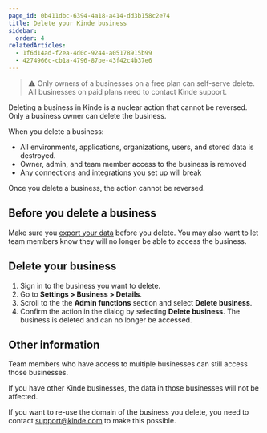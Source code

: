 ```yaml
---
page_id: 0b411dbc-6394-4a18-a414-dd3b158c2e74
title: Delete your Kinde business
sidebar:
  order: 4
relatedArticles:
  - 1f6d14ad-f2ea-4d0c-9244-a05178915b99
  - 4274966c-cb1a-4796-87be-43f42c4b37e6
---
```


> ⚠️ Only owners of a businesses on a free plan can self-serve delete. All businesses on paid plans need to contact Kinde support.

Deleting a business in Kinde is a nuclear action that cannot be reversed. Only a business owner can delete the business.

When you delete a business:

- All environments, applications, organizations, users, and stored data is destroyed.
- Owner, admin, and team member access to the business is removed
- Any connections and integrations you set up will break

Once you delete a business, the action cannot be reversed.

## Before you delete a business

Make sure you [export your data](/manage-your-account/your-data/exporting-data/#_top) before you delete. You may also want to let team members know they will no longer be able to access the business.

## Delete your business

1. Sign in to the business you want to delete.
2. Go to **Settings > Business > Details**.
3. Scroll to the the **Admin functions** section and select **Delete business**.
4. Confirm the action in the dialog by selecting **Delete business**. The business is deleted and can no longer be accessed.

## Other information

Team members who have access to multiple businesses can still access those businesses.

If you have other Kinde businesses, the data in those businesses will not be affected.

If you want to re-use the domain of the business you delete, you need to contact support@kinde.com to make this possible.
